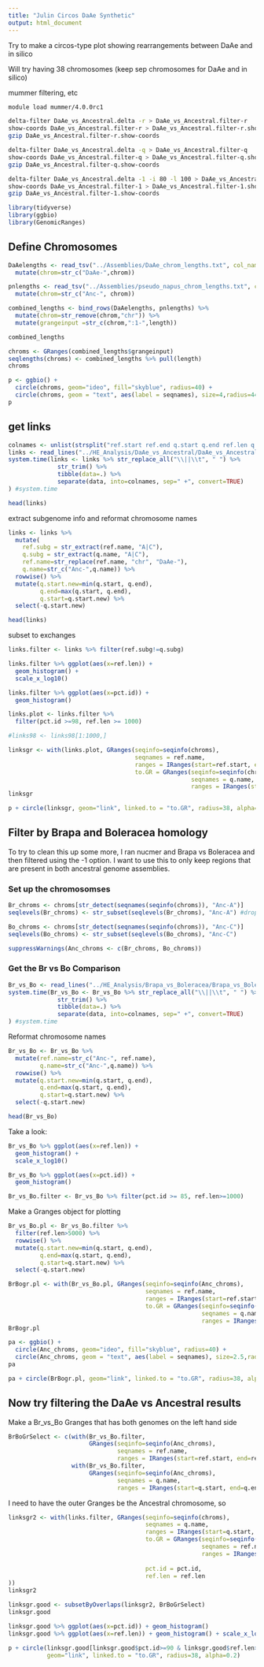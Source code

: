 ```yaml
---
title: "Julin Circos DaAe Synthetic"
output: html_document
---
```


Try to make a circos-type plot showing rearrangements between DaAe and in silico

Will try having 38 chromosomes (keep sep chromosomes for DaAe and in silico)

mummer filtering, etc
```bash
module load mummer/4.0.0rc1

delta-filter DaAe_vs_Ancestral.delta -r > DaAe_vs_Ancestral.filter-r
show-coords DaAe_vs_Ancestral.filter-r > DaAe_vs_Ancestral.filter-r.show-coords
gzip DaAe_vs_Ancestral.filter-r.show-coords

delta-filter DaAe_vs_Ancestral.delta -q > DaAe_vs_Ancestral.filter-q
show-coords DaAe_vs_Ancestral.filter-q > DaAe_vs_Ancestral.filter-q.show-coords
gzip DaAe_vs_Ancestral.filter-q.show-coords

delta-filter DaAe_vs_Ancestral.delta -1 -i 80 -l 100 > DaAe_vs_Ancestral.filter-1
show-coords DaAe_vs_Ancestral.filter-1 > DaAe_vs_Ancestral.filter-1.show-coords
gzip DaAe_vs_Ancestral.filter-1.show-coords


```


```r
library(tidyverse)
library(ggbio)
library(GenomicRanges)
```


## Define Chromosomes

```r
DaAelengths <- read_tsv("../Assemblies/DaAe_chrom_lengths.txt", col_names = c("chrom", "length")) %>%
  mutate(chrom=str_c("DaAe-",chrom))

pnlengths <- read_tsv("../Assemblies/pseudo_napus_chrom_lengths.txt", col_names = c("chrom", "length")) %>%
  mutate(chrom=str_c("Anc-", chrom))

combined_lengths <- bind_rows(DaAelengths, pnlengths) %>%
  mutate(chrom=str_remove(chrom,"chr")) %>%
  mutate(grangeinput =str_c(chrom,":1-",length))

combined_lengths
```


```r

chroms <- GRanges(combined_lengths$grangeinput)
seqlengths(chroms) <- combined_lengths %>% pull(length) 
chroms
```

```r
p <- ggbio() +
  circle(chroms, geom="ideo", fill="skyblue", radius=40) +
  circle(chroms, geom = "text", aes(label = seqnames), size=4,radius=44) 
p
```

## get links

```r
colnames <- unlist(strsplit("ref.start ref.end q.start q.end ref.len q.len pct.id ref.name q.name", split=" "))
links <- read_lines("../HE_Analysis/DaAe_vs_Ancestral/DaAe_vs_Ancestral.filter-1.show-coords.gz", skip = 5)
system.time(links <- links %>% str_replace_all("\\||\\t", " ") %>%
              str_trim() %>%
              tibble(data=.) %>% 
              separate(data, into=colnames, sep=" +", convert=TRUE) 
) #system.time
```

```r
head(links)
```
extract subgenome info and reformat chromosome names
```r
links <- links %>%
  mutate(
    ref.subg = str_extract(ref.name, "A|C"),
    q.subg = str_extract(q.name, "A|C"),
    ref.name=str_replace(ref.name, "chr", "DaAe-"),
    q.name=str_c("Anc-",q.name)) %>%
  rowwise() %>%
  mutate(q.start.new=min(q.start, q.end),
         q.end=max(q.start, q.end),
         q.start=q.start.new) %>%
  select(-q.start.new)

head(links)
```
subset to exchanges
```r
links.filter <- links %>% filter(ref.subg!=q.subg)
```

```r
links.filter %>% ggplot(aes(x=ref.len)) +
  geom_histogram() +
  scale_x_log10()

links.filter %>% ggplot(aes(x=pct.id)) +
  geom_histogram()
```

```r
links.plot <- links.filter %>%
  filter(pct.id >=98, ref.len >= 1000)

#links98 <- links98[1:1000,]

linksgr <- with(links.plot, GRanges(seqinfo=seqinfo(chroms),
                                    seqnames = ref.name,
                                    ranges = IRanges(start=ref.start, end=ref.end),
                                    to.GR = GRanges(seqinfo=seqinfo(chroms),
                                                    seqnames = q.name,
                                                    ranges = IRanges(start=q.start, end=q.end))))
linksgr
```

```r
p + circle(linksgr, geom="link", linked.to = "to.GR", radius=38, alpha=0.1)
```



## Filter by Brapa and Boleracea homology

To try to clean this up some more, I ran nucmer and Brapa vs Boleracea and then filtered using the -1 option.  I want to use this to only keep regions that are present in both ancestral genome assemblies.

### Set up the chromosomses

```r
Br_chroms <- chroms[str_detect(seqnames(seqinfo(chroms)), "Anc-A")]
seqlevels(Br_chroms) <- str_subset(seqlevels(Br_chroms), "Anc-A") #drop unused levels

Bo_chroms <- chroms[str_detect(seqnames(seqinfo(chroms)), "Anc-C")]
seqlevels(Bo_chroms) <- str_subset(seqlevels(Bo_chroms), "Anc-C")

suppressWarnings(Anc_chroms <- c(Br_chroms, Bo_chroms))
```

### Get the Br vs Bo Comparison

```r
Br_vs_Bo <- read_lines("../HE_Analysis/Brapa_vs_Boleracea/Brapa_vs_Boleracea-1.show-coords.gz", skip=5)
system.time(Br_vs_Bo <- Br_vs_Bo %>% str_replace_all("\\||\\t", " ") %>%
              str_trim() %>%
              tibble(data=.) %>% 
              separate(data, into=colnames, sep=" +", convert=TRUE) 
) #system.time
```

Reformat chromosome names
```r
Br_vs_Bo <- Br_vs_Bo %>%
  mutate(ref.name=str_c("Anc-", ref.name),
         q.name=str_c("Anc-",q.name)) %>%
  rowwise() %>%
  mutate(q.start.new=min(q.start, q.end),
         q.end=max(q.start, q.end),
         q.start=q.start.new) %>%
  select(-q.start.new)

head(Br_vs_Bo)
```
Take a look:
```r
Br_vs_Bo %>% ggplot(aes(x=ref.len)) +
  geom_histogram() +
  scale_x_log10()

Br_vs_Bo %>% ggplot(aes(x=pct.id)) +
  geom_histogram()
```

```r
Br_vs_Bo.filter <- Br_vs_Bo %>% filter(pct.id >= 85, ref.len>=1000)
```


Make a Granges object for plotting

```r
Br_vs_Bo.pl <- Br_vs_Bo.filter %>%
  filter(ref.len>5000) %>%
  rowwise() %>%
  mutate(q.start.new=min(q.start, q.end),
         q.end=max(q.start, q.end),
         q.start=q.start.new) %>%
  select(-q.start.new)

BrBogr.pl <- with(Br_vs_Bo.pl, GRanges(seqinfo=seqinfo(Anc_chroms),
                                       seqnames = ref.name,
                                       ranges = IRanges(start=ref.start, end=ref.end),
                                       to.GR = GRanges(seqinfo=seqinfo(Anc_chroms),
                                                       seqnames = q.name,
                                                       ranges = IRanges(start=q.start, end=q.end))))
BrBogr.pl
```
```r
pa <- ggbio() +
  circle(Anc_chroms, geom="ideo", fill="skyblue", radius=40) +
  circle(Anc_chroms, geom = "text", aes(label = seqnames), size=2.5,radius=44) 
pa
```

```r
pa + circle(BrBogr.pl, geom="link", linked.to = "to.GR", radius=38, alpha=0.1)

```
## Now try filtering the DaAe vs Ancestral results

Make a Br_vs_Bo Granges that has both genomes on the left hand side
```r
BrBoGrSelect <- c(with(Br_vs_Bo.filter,
                       GRanges(seqinfo=seqinfo(Anc_chroms),
                               seqnames = ref.name,
                               ranges = IRanges(start=ref.start, end=ref.end))),
                  with(Br_vs_Bo.filter,
                       GRanges(seqinfo=seqinfo(Anc_chroms),
                               seqnames = q.name,
                               ranges = IRanges(start=q.start, end=q.end))))

```


I need to have the outer Granges be the Ancestral chromosome, so
```r
linksgr2 <- with(links.filter, GRanges(seqinfo=seqinfo(chroms),
                                       seqnames = q.name,
                                       ranges = IRanges(start=q.start, end=q.end),
                                       to.GR = GRanges(seqinfo=seqinfo(chroms),
                                                       seqnames = ref.name,
                                                       ranges = IRanges(start=ref.start,
                                                                        end=ref.end)),
                                       pct.id = pct.id,
                                       ref.len = ref.len
))
linksgr2
```

```r
linksgr.good <- subsetByOverlaps(linksgr2, BrBoGrSelect)
linksgr.good
```

```r
linksgr.good %>% ggplot(aes(x=pct.id)) + geom_histogram()
linksgr.good %>% ggplot(aes(x=ref.len)) + geom_histogram() + scale_x_log10()
```



```r
p + circle(linksgr.good[linksgr.good$pct.id>=90 & linksgr.good$ref.len>500],
           geom="link", linked.to = "to.GR", radius=38, alpha=0.2)
```

